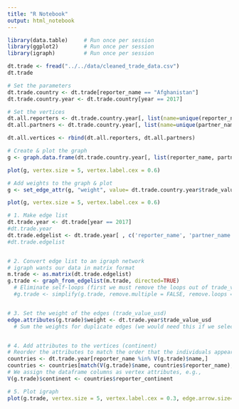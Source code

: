 ```yaml
---
title: "R Notebook"
output: html_notebook
---
```




```r
library(data.table)     # Run once per session
library(ggplot2)        # Run once per session
library(igraph)         # Run once per session

dt.trade <- fread("../../data/cleaned_trade_data.csv")
dt.trade
```


```r
# Set the parameters
dt.trade.country <- dt.trade[reporter_name == "Afghanistan"]
dt.trade.country.year <- dt.trade.country[year == 2017]

# Set the vertices
dt.all.reporters <- dt.trade.country.year[, list(name=unique(reporter_name), type=FALSE)]
dt.all.partners <- dt.trade.country.year[, list(name=unique(partner_name), type=TRUE)]

dt.all.vertices <- rbind(dt.all.reporters, dt.all.partners)

# Create & plot the graph
g <- graph.data.frame(dt.trade.country.year[, list(reporter_name, partner_name)], directed=TRUE, vertices=dt.all.vertices)

plot(g, vertex.size = 5, vertex.label.cex = 0.6)

# Add weights to the graph & plot
g <- set_edge_attr(g, "weight", value= dt.trade.country.year$trade_value_usd)

plot(g, vertex.size = 5, vertex.label.cex = 0.6)
```


```r
# 1. Make edge list
dt.trade.year <- dt.trade[year == 2017]
#dt.trade.year
dt.trade.edgelist <- dt.trade.year[ , c('reporter_name', 'partner_name')]
#dt.trade.edgelist


# 2. Convert edge list to an igraph network
# igraph wants our data in matrix format
m.trade <- as.matrix(dt.trade.edgelist) 
g.trade <- graph_from_edgelist(m.trade, directed=TRUE)
  # Eliminate self-loops (first we must remove the loops out of trade_value_usd before we can do this)
  #g.trade <- simplify(g.trade, remove.multiple = FALSE, remove.loops = TRUE) #eliminate self-loops


# 3. Set the weight of the edges (trade_value_usd)
edge.attributes(g.trade)$weight <- dt.trade.year$trade_value_usd
  # Sum the weights for duplicate edges (we would need this if we select multiple years)


# 4. Add attributes to the vertices (continent)
# Reorder the attributes to match the order that the individuals appear as network vertices
countries <- dt.trade.year[reporter_name %in% V(g.trade)$name,]
countries <- countries[match(V(g.trade)$name, countries$reporter_name), ]
# We assign the dataframe columns as vertex attributes, e.g., 
V(g.trade)$continent <- countries$reporter_continent

# 5. Plot igraph
plot(g.trade, vertex.size = 5, vertex.label.cex = 0.3, edge.arrow.size=0.4)
```



